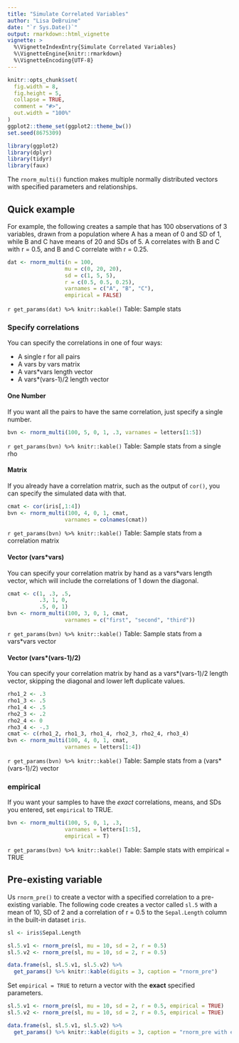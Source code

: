 ```yaml
---
title: "Simulate Correlated Variables"
author: "Lisa DeBruine"
date: "`r Sys.Date()`"
output: rmarkdown::html_vignette
vignette: >
  %\VignetteIndexEntry{Simulate Correlated Variables}
  %\VignetteEngine{knitr::rmarkdown}
  %\VignetteEncoding{UTF-8}
---
```


```r
knitr::opts_chunk$set(
  fig.width = 8,
  fig.height = 5,
  collapse = TRUE,
  comment = "#>",
  out.width = "100%"
)
ggplot2::theme_set(ggplot2::theme_bw())
set.seed(8675309)
```

```r
library(ggplot2)
library(dplyr)
library(tidyr)
library(faux)
```

The `rnorm_multi()` function makes multiple normally distributed vectors with specified parameters and relationships. 

## Quick example

For example, the following creates a sample that has 100 observations of 3 variables, drawn from a population where A has a mean of 0 and SD of 1, while B and C have means of 20 and SDs of 5. A correlates with B and C with r = 0.5, and B and C correlate with r = 0.25.


```r

dat <- rnorm_multi(n = 100, 
                  mu = c(0, 20, 20),
                  sd = c(1, 5, 5),
                  r = c(0.5, 0.5, 0.25), 
                  varnames = c("A", "B", "C"),
                  empirical = FALSE)

```


`r get_params(dat) %>% knitr::kable()`
Table: Sample stats

### Specify correlations {#spec_r}

You can specify the correlations in one of four ways:

* A single r for all pairs
* A vars by vars matrix
* A vars\*vars length vector
* A vars\*(vars-1)/2 length vector

#### One Number

If you want all the pairs to have the same correlation, just specify a single number. 

```r
bvn <- rnorm_multi(100, 5, 0, 1, .3, varnames = letters[1:5])
```

`r get_params(bvn) %>% knitr::kable()`
Table: Sample stats from a single rho

#### Matrix

If you already have a correlation matrix, such as the output of `cor()`, you can specify the simulated data with that.

```r
cmat <- cor(iris[,1:4])
bvn <- rnorm_multi(100, 4, 0, 1, cmat, 
                  varnames = colnames(cmat))
```

`r get_params(bvn) %>% knitr::kable()`
Table: Sample stats from a correlation matrix

#### Vector (vars\*vars)

You can specify your correlation matrix by hand as a vars\*vars length vector, which will include the correlations of 1 down the diagonal.

```r
cmat <- c(1, .3, .5,
          .3, 1, 0,
          .5, 0, 1)
bvn <- rnorm_multi(100, 3, 0, 1, cmat, 
                  varnames = c("first", "second", "third"))
```

`r get_params(bvn) %>% knitr::kable()`
Table: Sample stats from a vars\*vars vector

#### Vector (vars\*(vars-1)/2)

You can specify your correlation matrix by hand as a vars\*(vars-1)/2 length vector, skipping the diagonal and lower left duplicate values.

```r
rho1_2 <- .3
rho1_3 <- .5
rho1_4 <- .5
rho2_3 <- .2
rho2_4 <- 0
rho3_4 <- -.3
cmat <- c(rho1_2, rho1_3, rho1_4, rho2_3, rho2_4, rho3_4)
bvn <- rnorm_multi(100, 4, 0, 1, cmat, 
                  varnames = letters[1:4])
```

`r get_params(bvn) %>% knitr::kable()`
Table: Sample stats from a (vars\*(vars-1)/2) vector

### empirical

If you want your samples to have the *exact* correlations, means, and SDs you entered, set `empirical` to TRUE.

```r
bvn <- rnorm_multi(100, 5, 0, 1, .3, 
                  varnames = letters[1:5], 
                  empirical = T)
```

`r get_params(bvn) %>% knitr::kable()`
Table: Sample stats with empirical = TRUE

## Pre-existing variable

Us `rnorm_pre()` to create a vector with a specified correlation to a pre-existing variable. The following code creates a vector called `sl.5` with a mean of 10, SD of 2 and a correlation of r = 0.5 to the `Sepal.Length` column in the built-in dataset `iris`.

```r
sl <- iris$Sepal.Length

sl.5.v1 <- rnorm_pre(sl, mu = 10, sd = 2, r = 0.5)
sl.5.v2 <- rnorm_pre(sl, mu = 10, sd = 2, r = 0.5)
```

```r
data.frame(sl, sl.5.v1, sl.5.v2) %>%
  get_params() %>% knitr::kable(digits = 3, caption = "rnorm_pre")
```

Set `empirical = TRUE` to return a vector with the **exact** specified parameters.

```r
sl.5.v1 <- rnorm_pre(sl, mu = 10, sd = 2, r = 0.5, empirical = TRUE)
sl.5.v2 <- rnorm_pre(sl, mu = 10, sd = 2, r = 0.5, empirical = TRUE)
```

```r
data.frame(sl, sl.5.v1, sl.5.v2) %>%
  get_params() %>% knitr::kable(digits = 3, caption = "rnorm_pre with empirical = TRUE")
```
